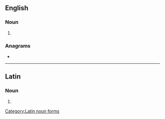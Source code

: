 ==English==

===Noun===
{{head|en|noun plural form}}

# {{plural of|mentula|lang=en}}

===Anagrams===
* {{anagrams|en|nutmeals}}

----

==Latin==

===Noun===
{{head|la|noun form|head=mentulās|g=f}}

# {{inflection of|lang=la|mentula||acc|p}}

[[Category:Latin noun forms]]